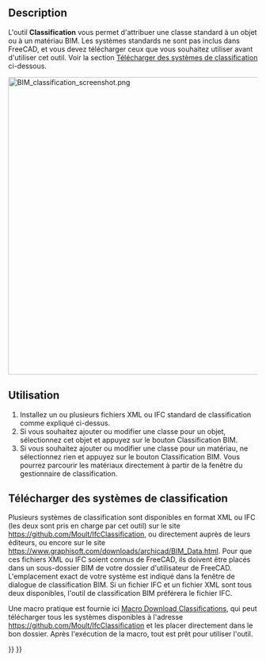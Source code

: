 <languages/>

{{Docnav/fr
|[[BIM_IfcProperties/fr|Propriétés IFC]]
|[[BIM_Layers/fr|Calques]]
|[[BIM_Workbench/fr|Atelier BIM]]
|IconL=BIM_IfcProperties.svg
|IconR=BIM_Layers.svg
|IconC=Workbench_BIM.svg
}}

{{GuiCommand/fr
|Name=BIM Classification
|Name/fr=BIM Classification
|MenuLocation=Gestion → Gérer la classification...
|Workbenches=[[BIM Workbench/fr|BIM]]
}}

==Description==

L'outil '''Classification''' vous permet d'attribuer une classe standard à un objet ou à un matériau BIM. Les systèmes standards ne sont pas inclus dans FreeCAD, et vous devez télécharger ceux que vous souhaitez utiliser avant d'utiliser cet outil. Voir la section [[#Télécharger_des_systèmes_de_classification|Télécharger des systèmes de classification]] ci-dessous.

[[Image:BIM classification screenshot.png|600px]]
{{Caption|Gestionnaire de classifications}}

<span id="Usage"></span>
==Utilisation==

# Installez un ou plusieurs fichiers XML ou IFC standard de classification comme expliqué ci-dessus.
# Si vous souhaitez ajouter ou modifier une classe pour un objet, sélectionnez cet objet et appuyez sur le bouton Classification BIM.
# Si vous souhaitez ajouter ou modifier une classe pour un matériau, ne sélectionnez rien et appuyez sur le bouton Classification BIM. Vous pourrez parcourir les matériaux directement à partir de la fenêtre du gestionnaire de classification.

<span id="Downloading_classification_systems"></span>
==Télécharger des systèmes de classification==

Plusieurs systèmes de classification sont disponibles en format XML ou IFC (les deux sont pris en charge par cet outil) sur le site https://github.com/Moult/IfcClassification, ou directement auprès de leurs éditeurs, ou encore sur le site https://www.graphisoft.com/downloads/archicad/BIM_Data.html. Pour que ces fichiers XML ou IFC soient connus de FreeCAD, ils doivent être placés dans un sous-dossier BIM de votre dossier d'utilisateur de FreeCAD. L'emplacement exact de votre système est indiqué dans la fenêtre de dialogue de classification BIM. Si un fichier IFC et un fichier XML sont tous deux disponibles, l'outil de classification BIM préférera le fichier IFC.

<div class="mw-translate-fuzzy">
Une macro pratique est fournie ici [https://wiki.freecad.org/Macro_Download_Classifications/fr Macro Download Classifications], qui peut télécharger tous les systèmes disponibles à l'adresse https://github.com/Moult/IfcClassification et les placer directement dans le bon dossier. Après l'exécution de la macro, tout est prêt pour utiliser l'outil.
</div>


{{Docnav/fr
|[[BIM_IfcProperties/fr|Propriétés IFC]]
|[[BIM_Layers/fr|Calques]]
|[[BIM_Workbench/fr|Atelier BIM]]
|IconL=BIM_IfcProperties.svg
|IconR=BIM_Layers.svg
|IconC=Workbench_BIM.svg
}}

{{BIM_Tools_navi{{#translation:}}}}
{{Userdocnavi{{#translation:}}}}